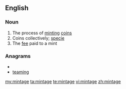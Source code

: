 ==English==

===Noun===
{{en-noun|-}}

# The process of [[mint]]ing [[coin]]s
# Coins collectively; [[specie]]
# The [[fee]] paid to a mint

===Anagrams===
* {{alphagram|aegimnt}}
* [[teaming#English|teaming]]

[[my:mintage]]
[[ta:mintage]]
[[te:mintage]]
[[vi:mintage]]
[[zh:mintage]]